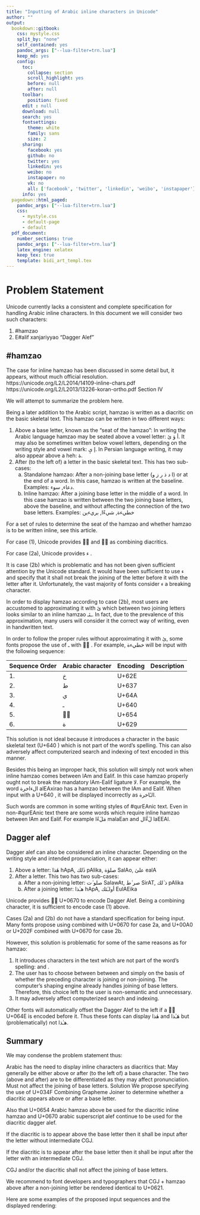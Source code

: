 ```yaml
---
title: "Inputting of Arabic inline characters in Unicode"
author: ""
output:
  bookdown::gitbook:
    css: mystyle.css
    split_by: "none"
    self_contained: yes
    pandoc_args: ["--lua-filter=trn.lua"]
    keep_md: yes
    config:
      toc:
        collapse: section
        scroll_highlight: yes
        before: null
        after: null
      toolbar:
        position: fixed
      edit : null
      download: null
      search: yes
      fontsettings:
        theme: white
        family: sans
        size: 2
      sharing:
        facebook: yes
        github: no
        twitter: yes
        linkedin: yes
        weibo: no
        instapaper: no
        vk: no
        all: ['facebook', 'twitter', 'linkedin', 'weibo', 'instapaper']
      info: yes
  pagedown::html_paged:
    pandoc_args: ["--lua-filter=trn.lua"]
    css:
      - mystyle.css
      - default-page
      - default
  pdf_document:
    number_sections: true
    pandoc_args: ["--lua-filter=trn.lua"]
    latex_engine: xelatex
    keep_tex: true
    template: bidi_art_templ.tex
---
```


# Problem Statement

Unicode currently lacks a consistent and complete specification for handling Arabic inline characters. In this document we will consider two such characters:

1. [#hamzao]{.trn}
2. [E#alif xanjariyyao]{.trn} "Dagger Alef"

## [#hamzao]{.trn}

The case for inline [hamzao]{.trn} has been discussed in some detail but, it appears, without much official resolution.
https://unicode.org/L2/L2014/14109-inline-chars.pdf
https://unicode.org/L2/L2013/13226-koran-ortho.pdf Section IV

We will attempt to summarize the problem here.

Being a later addition to the Arabic script, [hamzao]{.trn} is written as a diacritic on the basic skeletal text. This [hamzao]{.trn} can be written in two different ways:

1. Above a base letter, known as the “seat of the [hamzao]{.trn}”: In writing the Arabic language [hamzao]{.trn} may be seated above a vowel letter: [أ ؤ ئ]{.ar}. It may also be sometimes written below vowel letters, depending on the writing style and vowel mark: [إ ىٕ]{.ar}. In Persian language writing, it may also appear above a heh: [هٔ]{.ar}.
2. After (to the left of) a letter in the basic skeletal text. This has two sub-cases:
   a. Standalone [hamzao]{.trn}: After a non-joining base letter ([ا د ذ ر ز و]{.ar}) or at the end of a word. In this case, [hamzao]{.trn} is written at the baseline. Examples: [دعاء]{.ar}, [سوء]{.ar}.
   b. Inline [hamzao]{.trn}: After a joining base letter in the middle of a word. In this case [hamzao]{.trn} is written between the two joining base letters, above the baseline, and without affecting the connection of the two base letters. Examples: [خطيءة]{.ar}, [شيءًا]{.ar}, [بريءين]{.ar}


For a set of rules to determine the seat of the [hamzao]{.trn} and whether [hamzao]{.trn} is to be written inline, see this article.

For case (1), Unicode provides [◌ٔ]{.ar} \textsc{U+0654 arabic hamza above} and [◌ٕ]{.ar} \textsc{U+0655 arabic hamza below} as combining diacritics.

For case (2a), Unicode provides [ء]{.ar} \textsc{U+0621 arabic letter hamza}.

It is case (2b) which is problematic and has not been given sufficient attention by the Unicode standard. It would have been sufficient to use [ء]{.ar} \textsc{U+0621 arabic letter hamza} and specify that it shall not break the joining of the letter before it with the letter after it. Unfortunately, the vast majority of fonts consider [ء]{.ar} \textsc{U+0621 arabic letter hamza} a breaking character.

In order to display [hamzao]{.trn} according to case (2b), most users are accustomed to approximating it with [ئ]{.ar} \textsc{U+0626 arabic letter yeh with hamza above} which between two joining letters looks similar to an inline [hamzao]{.trn} [ـئـ]{.ar}. In fact, due to the prevalence of this approximation, many users will consider it the correct way of writing, even in handwritten text.

In order to follow the proper rules without approximating it with [ئ]{.ar}, some fonts propose the use of [ـ]{.ar} \textsc{U+0640 arabic tatweel} with [◌ٔ]{.ar} \textsc{U+0654 arabic hamza above}. For example, [خطيءة]{.ar} will be input with the following sequence:

Sequence Order | Arabic character | Encoding | Description
:--|:------|:--------|:------
1. |[خ]{.ar}| U+62E | \textsc{arabic letter khah}
2. |[ط]{.ar}| U+637 | \textsc{arabic letter tah}
3. |[ي]{.ar}| U+64A | \textsc{arabic letter yeh}
4. |[ـ]{.ar}| U+640 | \textsc{arabic tatweel}
5. |[◌ٔ]{.ar}| U+654 | \textsc{arabic hamza above}
6. |[ة]{.ar}| U+629 | \textsc{arabic letter teh marbuta}

This solution is not ideal because it introduces a character in the basic skeletal text (U+640 \textsc{arabic tatweel}) which is not part of the word’s spelling. This can also adversely affect computerized search and indexing of text encoded in this manner.

Besides this being an improper hack, this solution will simply not work when inline [hamzao]{.trn} comes between [lAm]{.trn} and [Ealif]{.trn}. In this case [hamzao]{.trn} properly ought not to break the mandatory [lAm]{.trn}-[Ealif]{.trn} ligature [لا]{.ar}. For example, the word [الءاخرة]{.ar} [alEAxirao]{.trn} has a [hamzao]{.trn} between the [lAm]{.trn} and [Ealif]{.trn}. When input with a U+640 \textsc{arabic tatweel}, it will be displayed incorrectly as [الـٔاخرة]{.ar}.

Such words are common in some writing styles of [#qurEAn]{.trn2}ic text. Even in non-[#qurEAn]{.trn2}ic text there are some words which require inline [hamzao]{.trn} between [lAm]{.trn} and [Ealif]{.trn}. For example [مَلَءًا]{.ar} [malaEan]{.trn} and [لَءَّال]{.ar} [laEEAl]{.trn}.

## Dagger alef

Dagger alef can also be considered an inline character. Depending on the writing style and intended pronunciation, it can appear either:

1. Above a letter: [هٰذا]{.ar} [hApA]{.trn}, [ذٰلك]{.ar} [pAlika]{.trn}, [صلوٰة]{.ar} [SalAo]{.trn}, [علىٰ]{.ar} [ealA]{.trn}
2. After a letter. This two has two sub-cases:
   a. After a non-joining letter: [صلو ٰت]{.ar} [SalawAt]{.trn}, [صر ٰط]{.ar} [SirAT]{.trn}, [ذ ٰلك]{.ar} [pAlika]{.trn}
   b. After a joining letter: [هـٰذا]{.ar} [hApA]{.trn}, [أولـٰئك]{.ar} [EulAEika]{.trn}

Unicode provides [◌ٰ]{.ar} U+0670 \textsc{arabic superscript alef} to encode Dagger Alef. Being a combining character, it is sufficient to encode case (1) above.

Cases (2a) and (2b) do not have a standard specification for being input. Many fonts propose using \textsc{U+0640 arabic tatweel} combined with U+0670 \textsc{arabic superscript alef} for case 2a, and U+00A0 \textsc{no-break space (nbsp)} or U+202F \textsc{narrow no-break space (nnbsp)} combined with U+0670 \textsc{arabic superscript alef} for case 2b.

However, this solution is problematic for some of the same reasons as for [hamzao]{.trn}:

1. It introduces characters in the text which are not part of the word’s spelling: \textsc{tatweel} and \textsc{nbsp/nnbsp}.
2. The user has to choose between between \textsc{tatweel} and \textsc{nbsp/nnbsp} simply on the basis of whether the preceding character is joining or non-joining. The computer’s shaping engine already handles joining of base letters. Therefore, this choice left to the user is non-semantic and unnecessary.
3. It may adversely affect computerized search and indexing.

Other fonts will automatically offset the Dagger Alef to the left if a [◌َ]{.ar} U+064E \textsc{arabic fatha} is encoded before it. Thus these fonts can display [هٰذا]{.ar} and [هَـٰذا]{.ar} but (problematically) not [هـٰذا]{.ar}.

## Summary

We may condense the problem statement thus:

Arabic has the need to display inline characters as diacritics that:
May generally be either above or after (to the left of) a base character. The two (above and after) are to be differentiated as they may affect pronunciation.
Must not affect the joining of base letters.
Solution
We propose specifying the use of U+034F Combining Grapheme Joiner to determine whether a diacritic appears above or after a base letter.

Also that U+0654 Arabic [hamzao]{.trn} above be used for the diacritic inline [hamzao]{.trn} and U+0670 arabic superscript alef continue to be used for the diacritic dagger alef.

If the diacritic is to appear above the base letter then it shall be input after the letter without intermediate CGJ.

If the diacritic is to appear after the base letter then it shall be input after the letter with an intermediate CGJ.

CGJ and/or the diacritic shall not affect the joining of base letters.

We recommend to font developers and typographers that CGJ + [hamzao]{.trn} above after a non-joining letter be rendered identical to U+0621.

Here are some examples of the proposed input sequences and the displayed rendering:


